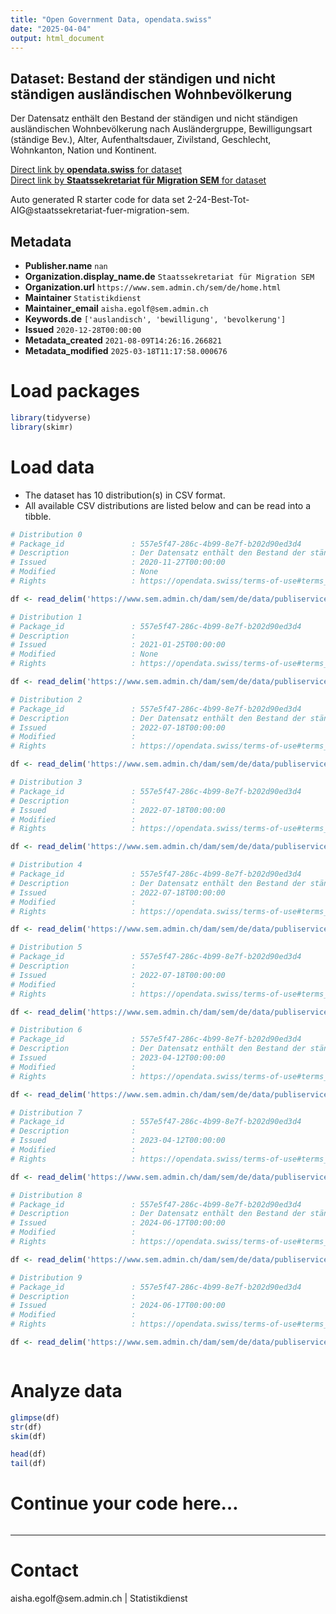 ```yaml
---
title: "Open Government Data, opendata.swiss"
date: "2025-04-04"
output: html_document
---
```


## Dataset: Bestand der ständigen und nicht ständigen ausländischen Wohnbevölkerung

Der Datensatz enthält den Bestand der ständigen und nicht ständigen ausländischen Wohnbevölkerung nach Ausländergruppe, Bewilligungsart (ständige Bev.), Alter, Aufenthaltsdauer, Zivilstand, Geschlecht, Wohnkanton, Nation und Kontinent.

[Direct link by **opendata.swiss** for dataset](https://opendata.swiss/de/dataset/bestand-der-standigen-und-nicht-standigen-auslandischen-wohnbevolkerung)<br>
[Direct link by **Staatssekretariat für Migration SEM** for dataset](https://www.sem.admin.ch/sem/de/home/publiservice/statistik/auslaenderstatistik.html)

Auto generated R starter code for data set 2-24-Best-Tot-AIG@staatssekretariat-fuer-migration-sem.

## Metadata

- **Publisher.name** `nan`
- **Organization.display_name.de** `Staatssekretariat für Migration SEM`
- **Organization.url** `https://www.sem.admin.ch/sem/de/home.html`
- **Maintainer** `Statistikdienst`
- **Maintainer_email** `aisha.egolf@sem.admin.ch`
- **Keywords.de** `['auslandisch', 'bewilligung', 'bevolkerung']`
- **Issued** `2020-12-28T00:00:00`
- **Metadata_created** `2021-08-09T14:26:16.266821`
- **Metadata_modified** `2025-03-18T11:17:58.000676`


# Load packages

```r

library(tidyverse)
library(skimr)

```

# Load data

-   The dataset has 10 distribution(s) in CSV format.
-   All available CSV distributions are listed below and can be read into a tibble.

```r

# Distribution 0
# Package_id               : 557e5f47-286c-4b99-8e7f-b202d90ed3d4
# Description              : Der Datensatz enthält den Bestand der ständigen und nicht ständigen ausländischen Wohnbevölkerung nach Ausländergruppe, Bewilligungsart (ständige Bev.), Alter, Aufenthaltsdauer, Zivilstand, Geschlecht, Wohnkanton, Nation und Kontinent Ende 2019.
# Issued                   : 2020-11-27T00:00:00
# Modified                 : None
# Rights                   : https://opendata.swiss/terms-of-use#terms_by_ask

df <- read_delim('https://www.sem.admin.ch/dam/sem/de/data/publiservice/statistik/auslaenderstatistik/2019/csv/2-24-Best-Tot-d-2019.csv.download.csv/2-24-Best-Tot-d-2019.csv')

# Distribution 1
# Package_id               : 557e5f47-286c-4b99-8e7f-b202d90ed3d4
# Description              : 
# Issued                   : 2021-01-25T00:00:00
# Modified                 : None
# Rights                   : https://opendata.swiss/terms-of-use#terms_by_ask

df <- read_delim('https://www.sem.admin.ch/dam/sem/de/data/publiservice/statistik/auslaenderstatistik/2019/csv/2-24-Effectif-Tot-f-2019.csv.download.csv/2-24-Effectif-Tot-f-2019.csv')

# Distribution 2
# Package_id               : 557e5f47-286c-4b99-8e7f-b202d90ed3d4
# Description              : Der Datensatz enthält den Bestand der ständigen und nicht ständigen ausländischen Wohnbevölkerung nach Ausländergruppe, Bewilligungsart (ständige Bev.), Alter, Aufenthaltsdauer, Geschlecht, Wohnkanton, Nation und Kontinent Ende 2020.
# Issued                   : 2022-07-18T00:00:00
# Modified                 : 
# Rights                   : https://opendata.swiss/terms-of-use#terms_by_ask

df <- read_delim('https://www.sem.admin.ch/dam/sem/de/data/publiservice/statistik/auslaenderstatistik/2020/csv/2-24-Best-Tot-d-2020.csv.download.csv/2-24-Best-Tot-d-2020.csv')

# Distribution 3
# Package_id               : 557e5f47-286c-4b99-8e7f-b202d90ed3d4
# Description              : 
# Issued                   : 2022-07-18T00:00:00
# Modified                 : 
# Rights                   : https://opendata.swiss/terms-of-use#terms_by_ask

df <- read_delim('https://www.sem.admin.ch/dam/sem/de/data/publiservice/statistik/auslaenderstatistik/2020/csv/2-24-Effectif-Tot-f-2020.csv.download.csv/2-24-Effectif-Tot-f-2020.csv')

# Distribution 4
# Package_id               : 557e5f47-286c-4b99-8e7f-b202d90ed3d4
# Description              : Der Datensatz enthält den Bestand der ständigen und nicht ständigen ausländischen Wohnbevölkerung nach Ausländergruppe, Bewilligungsart (ständige Bev.), Alter, Aufenthaltsdauer, Geschlecht, Wohnkanton, Nation und Kontinent Ende 2021. Anmerkung: Vereinigtes Königreich wird neu den Drittstaaten angegliedert.
# Issued                   : 2022-07-18T00:00:00
# Modified                 : 
# Rights                   : https://opendata.swiss/terms-of-use#terms_by_ask

df <- read_delim('https://www.sem.admin.ch/dam/sem/de/data/publiservice/statistik/auslaenderstatistik/2021/csv/2-24-Best-Tot-d-2021.csv.download.csv/2-24-Best-Tot-d-2021.csv')

# Distribution 5
# Package_id               : 557e5f47-286c-4b99-8e7f-b202d90ed3d4
# Description              : 
# Issued                   : 2022-07-18T00:00:00
# Modified                 : 
# Rights                   : https://opendata.swiss/terms-of-use#terms_by_ask

df <- read_delim('https://www.sem.admin.ch/dam/sem/de/data/publiservice/statistik/auslaenderstatistik/2021/csv/2-24-Effectif-Tot-f-2021.csv.download.csv/2-24-Effectif-Tot-f-2021.csv')

# Distribution 6
# Package_id               : 557e5f47-286c-4b99-8e7f-b202d90ed3d4
# Description              : Der Datensatz enthält den Bestand der ständigen und nicht ständigen ausländischen Wohnbevölkerung nach Ausländergruppe, Bewilligungsart (ständige Bev.), Alter, Aufenthaltsdauer, Geschlecht, Wohnkanton, Nation und Kontinent Ende 2022.
# Issued                   : 2023-04-12T00:00:00
# Modified                 : 
# Rights                   : https://opendata.swiss/terms-of-use#terms_open

df <- read_delim('https://www.sem.admin.ch/dam/sem/de/data/publiservice/statistik/auslaenderstatistik/2022/csv/2-24-Best-Tot-d-2022.csv.download.csv/2-24-Best-Tot-d-2022.csv')

# Distribution 7
# Package_id               : 557e5f47-286c-4b99-8e7f-b202d90ed3d4
# Description              : 
# Issued                   : 2023-04-12T00:00:00
# Modified                 : 
# Rights                   : https://opendata.swiss/terms-of-use#terms_open

df <- read_delim('https://www.sem.admin.ch/dam/sem/de/data/publiservice/statistik/auslaenderstatistik/2022/csv/2-24-Effectif-Tot-f-2022.csv.download.csv/2-24-Effectif-Tot-f-2022.csv')

# Distribution 8
# Package_id               : 557e5f47-286c-4b99-8e7f-b202d90ed3d4
# Description              : Der Datensatz enthält den Bestand der ständigen und nicht ständigen ausländischen Wohnbevölkerung nach Ausländergruppe, Bewilligungsart (ständige Bev.), Alter, Aufenthaltsdauer, Geschlecht, Wohnkanton, Nation und Kontinent Ende 2023.
# Issued                   : 2024-06-17T00:00:00
# Modified                 : 
# Rights                   : https://opendata.swiss/terms-of-use#terms_open

df <- read_delim('https://www.sem.admin.ch/dam/sem/de/data/publiservice/statistik/auslaenderstatistik/2023/csv/2-24-Best-Tot-d-2023.csv.download.csv/2-24-Best-Tot-d-2023.csv')

# Distribution 9
# Package_id               : 557e5f47-286c-4b99-8e7f-b202d90ed3d4
# Description              : 
# Issued                   : 2024-06-17T00:00:00
# Modified                 : 
# Rights                   : https://opendata.swiss/terms-of-use#terms_open

df <- read_delim('https://www.sem.admin.ch/dam/sem/de/data/publiservice/statistik/auslaenderstatistik/2023/csv/2-24-Effectif-Tot-f-2023.csv.download.csv/2-24-Effectif-Tot-f-2023.csv')



```

# Analyze data

```r

glimpse(df)
str(df)
skim(df)

head(df)
tail(df)

```

# Continue your code here...

```r

```

------------------------------------------------------------------------

# Contact

aisha.egolf@sem.admin.ch | Statistikdienst
